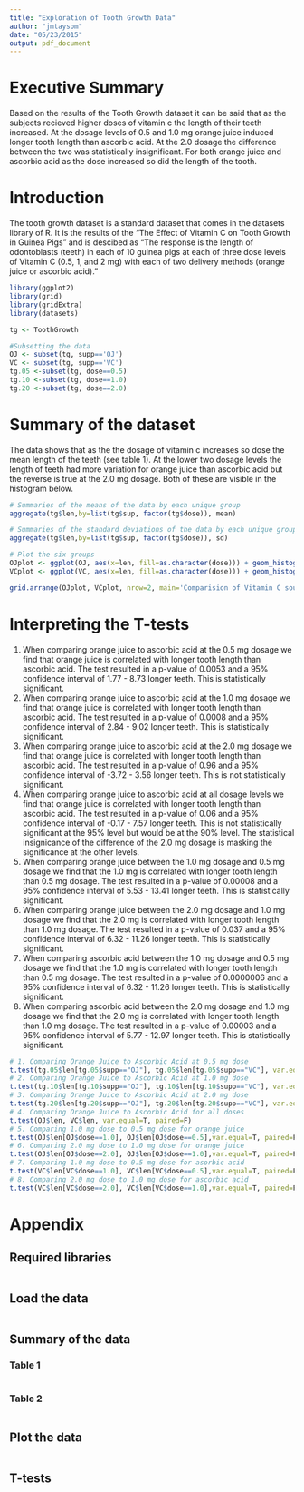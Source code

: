 ```yaml
---
title: "Exploration of Tooth Growth Data"
author: "jmtaysom"
date: "05/23/2015"
output: pdf_document
---
```

# Executive Summary
Based on the results of the Tooth Growth dataset it can be said that as the subjects recieved higher doses of vitamin c the length of their teeth increased. At the dosage levels of 0.5 and 1.0 mg orange juice induced longer tooth length than ascorbic acid. At the 2.0 dosage the difference between the two was statistically insignificant. For both orange juice and ascorbic acid as the dose increased so did the length of the tooth.

# Introduction
The tooth growth dataset is a standard dataset that comes in the datasets library of R. It is the results of the "The Effect of Vitamin C on Tooth Growth in Guinea Pigs" and is descibed as "The response is the length of odontoblasts (teeth) in each of 10 guinea pigs at each of three dose levels of Vitamin C (0.5, 1, and 2 mg) with each of two delivery methods (orange juice or ascorbic acid)."

```r
library(ggplot2)
library(grid)
library(gridExtra)
library(datasets)
```
```r
tg <- ToothGrowth

#Subsetting the data
OJ <- subset(tg, supp=='OJ')
VC <- subset(tg, supp=='VC')
tg.05 <-subset(tg, dose==0.5)
tg.10 <-subset(tg, dose==1.0)
tg.20 <-subset(tg, dose==2.0)
```
# Summary of the dataset
The data shows that as the the dosage of vitamin c increases so dose the mean length of the teeth (see table 1). At the lower two dosage levels the length of teeth had more variation for orange juice than ascorbic acid but the reverse is true at the 2.0 mg dosage. Both of these are visible in the histogram below.
```r
# Summaries of the means of the data by each unique group
aggregate(tg$len,by=list(tg$sup, factor(tg$dose)), mean)
```
```r
# Summaries of the standard deviations of the data by each unique group
aggregate(tg$len,by=list(tg$sup, factor(tg$dose)), sd)
```

```r
# Plot the six groups
OJplot <- ggplot(OJ, aes(x=len, fill=as.character(dose))) + geom_histogram() + ggtitle('OJ')
VCplot <- ggplot(VC, aes(x=len, fill=as.character(dose))) + geom_histogram() + ggtitle('VC')

grid.arrange(OJplot, VCplot, nrow=2, main='Comparision of Vitamin C sources')
```

# Interpreting the T-tests
1. When comparing orange juice to ascorbic acid at the 0.5 mg dosage we find that orange juice is correlated with longer tooth length than ascorbic acid. The test resulted in a p-value of 0.0053 and a 95% confidence interval of 1.77 - 8.73 longer teeth. This is statistically significant.
2. When comparing orange juice to ascorbic acid at the 1.0 mg dosage we find that orange juice is correlated with longer tooth length than ascorbic acid. The test resulted in a p-value of 0.0008 and a 95% confidence interval of 2.84 - 9.02 longer teeth. This is statistically significant.
3. When comparing orange juice to ascorbic acid at the 2.0 mg dosage we find that orange juice is correlated with longer tooth length than ascorbic acid. The test resulted in a p-value of 0.96 and a 95% confidence interval of -3.72 - 3.56 longer teeth. This is not statistically significant.
4. When comparing orange juice to ascorbic acid at all dosage levels we find that orange juice is correlated with longer tooth length than ascorbic acid. The test resulted in a p-value of 0.06 and a 95% confidence interval of -0.17 - 7.57 longer teeth. This is not statistically significant at the 95% level but would be at the 90% level. The statistical insignicance of the difference of the 2.0 mg dosage is masking the significance at the other levels.
5. When comparing orange juice between the 1.0 mg dosage and 0.5 mg dosage we find that the 1.0 mg is correlated with longer tooth length than 0.5 mg dosage. The test resulted in a p-value of 0.00008 and a 95% confidence interval of 5.53 - 13.41 longer teeth. This is statistically significant.
6. When comparing orange juice between the 2.0 mg dosage and 1.0 mg dosage we find that the 2.0 mg is correlated with longer tooth length than 1.0 mg dosage. The test resulted in a p-value of 0.037 and a 95% confidence interval of 6.32 - 11.26 longer teeth. This is statistically significant.
7. When comparing ascorbic acid between the 1.0 mg dosage and 0.5 mg dosage we find that the 1.0 mg is correlated with longer tooth length than 0.5 mg dosage. The test resulted in a p-value of 0.0000006 and a 95% confidence interval of 6.32 - 11.26 longer teeth. This is statistically significant.
8.  When comparing ascorbic acid between the 2.0 mg dosage and 1.0 mg dosage we find that the 2.0 mg is correlated with longer tooth length than 1.0 mg dosage. The test resulted in a p-value of 0.00003 and a 95% confidence interval of 5.77 - 12.97 longer teeth. This is statistically significant.

```r
# 1. Comparing Orange Juice to Ascorbic Acid at 0.5 mg dose
t.test(tg.05$len[tg.05$supp=="OJ"], tg.05$len[tg.05$supp=="VC"], var.equal=T, paired=F)
# 2. Comparing Orange Juice to Ascorbic Acid at 1.0 mg dose
t.test(tg.10$len[tg.10$supp=="OJ"], tg.10$len[tg.10$supp=="VC"], var.equal=T, paired=F)
# 3. Comparing Orange Juice to Ascorbic Acid at 2.0 mg dose
t.test(tg.20$len[tg.20$supp=="OJ"], tg.20$len[tg.20$supp=="VC"], var.equal=T, paired=F)
# 4. Comparing Orange Juice to Ascorbic Acid for all doses
t.test(OJ$len, VC$len, var.equal=T, paired=F)
# 5. Comparing 1.0 mg dose to 0.5 mg dose for orange juice
t.test(OJ$len[OJ$dose==1.0], OJ$len[OJ$dose==0.5],var.equal=T, paired=F)
# 6. Comparing 2.0 mg dose to 1.0 mg dose for orange juice
t.test(OJ$len[OJ$dose==2.0], OJ$len[OJ$dose==1.0],var.equal=T, paired=F)
# 7. Comparing 1.0 mg dose to 0.5 mg dose for asorbic acid
t.test(VC$len[VC$dose==1.0], VC$len[VC$dose==0.5],var.equal=T, paired=F)
# 8. Comparing 2.0 mg dose to 1.0 mg dose for ascorbic acid
t.test(VC$len[VC$dose==2.0], VC$len[VC$dose==1.0],var.equal=T, paired=F)
```

# Appendix
## Required libraries
```r
```
## Load the data
```r
```
## Summary of the data
### Table 1
```r
```
### Table 2
```r
```
## Plot the data
```r
```
## T-tests
```r
```

